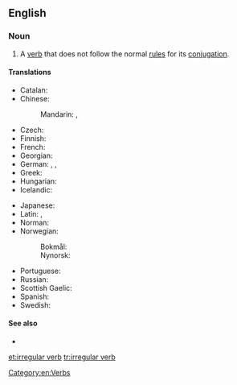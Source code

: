{{also|irregular-verb}}
==English==
{{wikipedia}}

===Noun===
{{en-noun}}

# A [[verb]] that does not follow the normal [[rule]]s for its [[conjugation]].

====Translations====
{{trans-top|verb that does not follow the normal rules for its conjugation}}
* Catalan: {{t|ca|verb irregular|m}}
* Chinese:
*: Mandarin: {{t|cmn|不規則動詞|sc=Hani}}, {{t|cmn|不规则动词|tr=bù guīzé dòngcí|sc=Hani}}
* Czech: {{t|cs|nepravidelné sloveso|n}}
* Finnish: {{t|fi|epäsäännöllinen verbi}}
* French: {{t+|fr|verbe irrégulier|m}}
* Georgian: {{t|ka|არაწესიერი ზმნა|sc=Geor}}
* German: {{t|de|unregelmäßiges Zeitwort|n}}, {{t+|de|unregelmäßiges Verb|n}}, {{t|de|irreguläres Verb|n}}
* Greek: {{t|el|ανώμαλο ρήμα|n}}
* Hungarian: {{t|hu|rendhagyó ige}}
* Icelandic: {{t|is|óregluleg sögn|f}}
{{trans-mid}}
* Japanese: {{t|ja|不規則動詞|tr=ふきそくどうし, fukisoku dōshi|sc=Jpan}}
* Latin: {{t|la|anomalum verbum|n}}, {{t|la|verbum anomalum|n}}
* Norman: {{t|nrf|vèrbe irrédgulyi|m}}
* Norwegian:
*: Bokmål: {{t|nb|regelmessig verb|n}}
*: Nynorsk: {{t|nn|uregelmessig verb|n}}
* Portuguese: {{t|pt|[[verbo]] [[irregular]]|m}}
* Russian: {{t+|ru|непра́вильный глаго́л|m}}
* Scottish Gaelic: {{t|gd|gnìomhair neo-riaghailteach}}
* Spanish: {{t|es|verbo irregular|m}}
* Swedish: {{t|sv|oregelbundet verb}}
{{trans-bottom}}

====See also====
* {{l|en|Appendix:English irregular verbs}}

[[Category:en:Verbs]]

[[et:irregular verb]]
[[tr:irregular verb]]